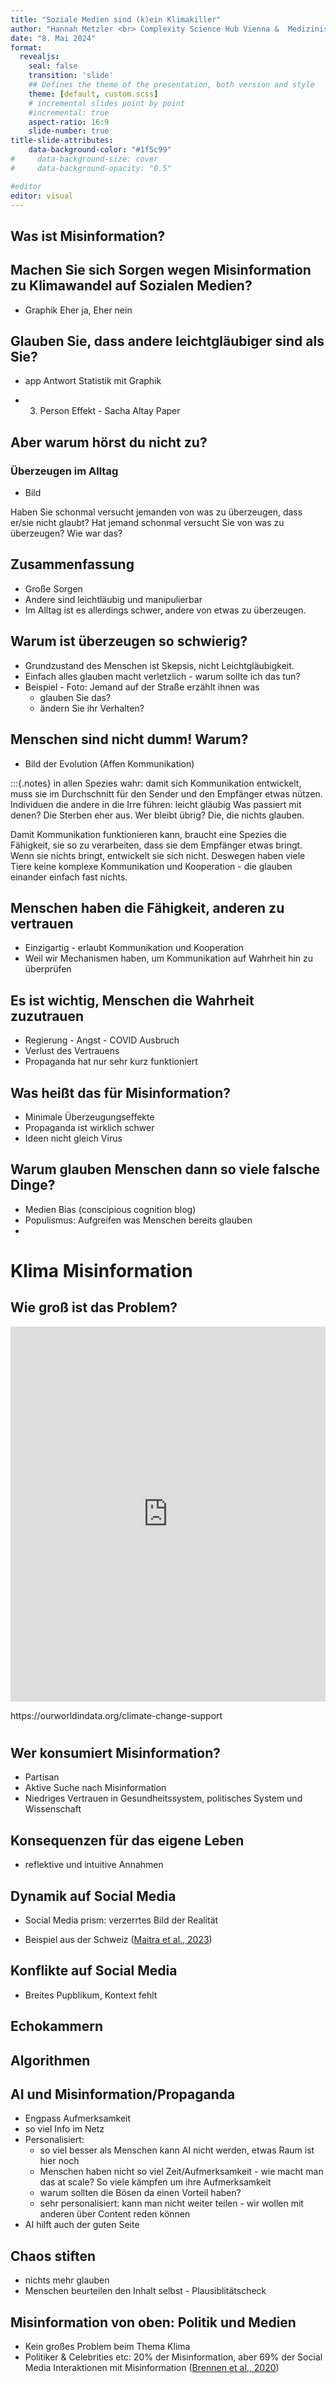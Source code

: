 ```yaml
---
title: "Soziale Medien sind (k)ein Klimakiller"
author: "Hannah Metzler <br> Complexity Science Hub Vienna &  Medizinische Universität Wien <br> Slides: hannahmetzler.eu/klimaaktiv"
date: "8. Mai 2024"
format: 
  revealjs: 
    seal: false
    transition: 'slide'
    ## Defines the theme of the presentation, both version and style
    theme: [default, custom.scss]
    # incremental slides point by point
    #incremental: true
    aspect-ratio: 16:9
    slide-number: true
title-slide-attributes:
    data-background-color: "#1f5c99"
#     data-background-size: cover
#     data-background-opacity: "0.5"

#editor
editor: visual
---
```


## Was ist Misinformation?

## Machen Sie sich Sorgen wegen Misinformation zu Klimawandel auf Sozialen Medien?

-   Graphik Eher ja, Eher nein

## Glauben Sie, dass andere leichtgläubiger sind als Sie?

-   app Antwort Statistik mit Graphik

-   3.  Person Effekt - Sacha Altay Paper

## Aber warum hörst du nicht zu?

### Überzeugen im Alltag

-   Bild

::: notes
Haben Sie schonmal versucht jemanden von was zu überzeugen, dass er/sie nicht glaubt? Hat jemand schonmal versucht Sie von was zu überzeugen? Wie war das?
:::

## Zusammenfassung

-   Große Sorgen
-   Andere sind leichtläubig und manipulierbar
-   Im Alltag ist es allerdings schwer, andere von etwas zu überzeugen.

## Warum ist überzeugen so schwierig?

-   Grundzustand des Menschen ist Skepsis, nicht Leichtgläubigkeit.
-   Einfach alles glauben macht verletzlich - warum sollte ich das tun?
-   Beispiel - Foto: Jemand auf der Straße erzählt ihnen was
    -   glauben Sie das?
    -   ändern Sie ihr Verhalten?
    
## Menschen sind nicht dumm! Warum?

- Bild der Evolution (Affen Kommunikation)

:::{.notes}
in allen Spezies wahr: damit sich Kommunikation entwickelt, muss sie im Durchschnitt für den Sender und den Empfänger etwas nützen. 
Individuen die andere in die Irre führen: leicht gläubig
Was passiert mit denen? Die Sterben eher aus. 
Wer bleibt übrig? Die, die nichts glauben. 

Damit Kommunikation funktionieren kann, braucht eine Spezies die Fähigkeit, sie so zu verarbeiten, dass sie dem Empfänger etwas bringt. Wenn sie nichts bringt, entwickelt sie sich nicht. Deswegen haben viele Tiere keine komplexe Kommunikation und Kooperation - die glauben einander einfach fast nichts. 

## Menschen haben die Fähigkeit, anderen zu vertrauen

- Einzigartig - erlaubt Kommunikation und Kooperation
- Weil wir Mechanismen haben, um Kommunikation auf Wahrheit hin zu überprüfen

## Es ist wichtig, Menschen die Wahrheit zuzutrauen

- Regierung - Angst - COVID Ausbruch
- Verlust des Vertrauens
- Propaganda hat nur sehr kurz funktioniert

## Was heißt das für Misinformation? 

- Minimale Überzeugungseffekte
- Propaganda ist wirklich schwer
- Ideen nicht gleich Virus


## Warum glauben Menschen dann so viele falsche Dinge?

- Medien Bias (conscipious cognition blog)
- Populismus: Aufgreifen was Menschen bereits glauben
- 

# Klima Misinformation

## Wie groß ist das Problem?

<iframe src="https://ourworldindata.org/grapher/share-believe-climate" loading="lazy" style="width: 100%; height: 600px; border: 0px none;"></iframe>

::: aside
https://ourworldindata.org/climate-change-support
:::

# 

## Wer konsumiert Misinformation?

- Partisan
- Aktive Suche nach Misinformation
- Niedriges Vertrauen in Gesundheitssystem, politisches System und Wissenschaft


## Konsequenzen für das eigene Leben

- reflektive und intuitive Annahmen

## Dynamik auf Social Media

- Social Media prism: verzerrtes Bild der Realität

- Beispiel aus der Schweiz ([Maitra et al., 2023](www.doi.org/10.51685/jqd.2023.008))

## Konflikte auf Social Media

- Breites Pupblikum, Kontext fehlt

## Echokammern

## Algorithmen

## AI und Misinformation/Propaganda

- Engpass Aufmerksamkeit
- so viel Info im Netz
- Personalisiert: 
  - so viel besser als Menschen kann AI nicht werden, etwas Raum ist hier noch
  - Menschen haben nicht so viel Zeit/Aufmerksamkeit - wie macht man das at scale? So viele kämpfen um ihre Aufmerksamkeit
  - warum sollten die Bösen da einen Vorteil haben?
  - sehr personalisiert: kann man nicht weiter teilen - wir wollen mit anderen über Content reden können

-  AI hilft auch der guten Seite

## Chaos stiften

- nichts mehr glauben
- Menschen beurteilen den Inhalt selbst - Plausiblitätscheck

## Misinformation von oben: Politik und Medien

- Kein großes Problem beim Thema Klima
- Politiker & Celebrities etc: 20% der Misinformation, aber 69% der Social Media Interaktionen mit Misinformation ([Brennen et al., 2020](https://reutersinstitute.politics.ox.ac.uk/types-sources-and-claims-covid-19-misinformation))




